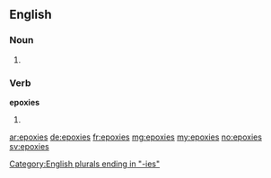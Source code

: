 ==English==

===Noun===
{{head|en}}

# {{plural of|epoxy}}

[[Category:English plurals ending in "-ies"]]

===Verb===
'''epoxies'''

# {{en-third-person singular of|epoxy}}

[[ar:epoxies]]
[[de:epoxies]]
[[fr:epoxies]]
[[mg:epoxies]]
[[my:epoxies]]
[[no:epoxies]]
[[sv:epoxies]]
